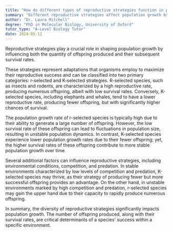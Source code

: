 ```yaml
---
title: "How do different types of reproductive strategies function in population growth?"
summary: "Different reproductive strategies affect population growth by varying the number of offspring produced and their survival rates."
author: "Dr. Laura Mitchell"
degree: "PhD in Molecular Biology, University of Oxford"
tutor_type: "A-Level Biology Tutor"
date: 2024-05-12
---
```


Reproductive strategies play a crucial role in shaping population growth by influencing both the quantity of offspring produced and their subsequent survival rates.

These strategies represent adaptations that organisms employ to maximize their reproductive success and can be classified into two primary categories: r-selected and K-selected strategies. R-selected species, such as insects and rodents, are characterized by a high reproductive rate, producing numerous offspring, albeit with low survival rates. Conversely, K-selected species, including elephants and whales, tend to have a lower reproductive rate, producing fewer offspring, but with significantly higher chances of survival.

The population growth rate of r-selected species is typically high due to their ability to generate a large number of offspring. However, the low survival rate of these offspring can lead to fluctuations in population size, resulting in unstable population dynamics. In contrast, K-selected species experience lower population growth rates due to their fewer offspring; yet, the higher survival rates of these offspring contribute to more stable population growth over time.

Several additional factors can influence reproductive strategies, including environmental conditions, competition, and predation. In stable environments characterized by low levels of competition and predation, K-selected species may thrive, as their strategy of producing fewer but more successful offspring provides an advantage. On the other hand, in unstable environments marked by high competition and predation, r-selected species may gain the upper hand due to their capacity to rapidly produce numerous offspring.

In summary, the diversity of reproductive strategies significantly impacts population growth. The number of offspring produced, along with their survival rates, are critical determinants of a species' success within a specific environment.
    